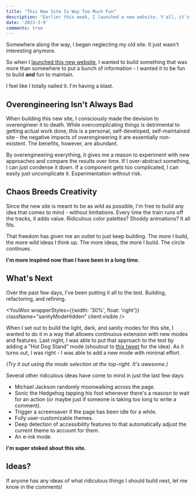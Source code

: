 ```yaml
---
title: "This New Site Is Way Too Much Fun"
description: "Earlier this week, I launched a new website. Y'all, it's been way too much fun."
date: '2023-3-9'
comments: true
---
```



Somewhere along the way, I began neglecting my old site. It just wasn't interesting anymore.

So when I [launched this new website](/blog/new-site-who-dis), I wanted to build something that was more than somewhere to put a bunch of information - I wanted it to be fun to build **and** fun to maintain.

I feel like I totally nailed it. I'm having a blast.

## Overengineering Isn't Always Bad

When building this new site, I consciously made the devision to overengineer it to death. While overcomplicating things is detrimental to getting actual work done, this is a personal, self-developed, self-maintained site - the negative impacts of overengineering it are essentially non-existent. The benefits, however, are abundant.

By overengineering everything, it gives me a reason to experiment with new approaches and compare the results over time. If I over-abstract something, I can just condense it down. If a component gets too complicated, I can easily just uncomplicate it. Experimentation without risk.

## Chaos Breeds Creativity

Since the new site is meant to be as wild as possible, I'm free to build any idea that comes to mind - without limitations. Every time the train runs off the tracks, it adds value. Ridiculous color palettes? Shoddy animations? It all fits.

That freedom has given me an outlet to just keep building. The more I build, the more wild ideas I think up. The more ideas, the more I build. The circle continues.

**I'm more inspired now than I have been in a long time.**

## What's Next

Over the past few days, I've been putting it all to the test. Building, refactoring, and refining.

<YouWon wrapperStyles={{width: '30%', float: 'right'}} className="sanityModeHidden" client:visible />

When I set out to build the light, dark, and sanity modes for this site, I wanted to do it in a way that allowes continuous extension with new modes and features. Last night, I was able to put that approach to the test by adding a "Hot Dog Stand" mode (shoutout to [this tweet](https://twitter.com/kingkool68/status/1633571922200911873?s=20) for the idea). As it turns out, I was right - I was able to add a new mode with minimal effort.

*(Try it out using the mode selection at the top-right. It's awesome.)*

Several other ridiculous ideas have come to mind in just the last few days:

- Michael Jackson randomly moonwalking across the page.
- Sonic the Hedgehog tapping his foot whenever there's a reasosn to wait for an action (or maybe just if someone is taking too long to write a comment).
- Trigger a screensaver if the page has been idle for a while.
- Fully user-customizable themes.
- Deep detection of accessibility features to that automatically adjust the current theme to account for them.
- An e-ink mode.

**I'm super stoked about this site.**

## Ideas?

If anyone has any ideas of what ridiculous things I should build next, let me know in the comments!
